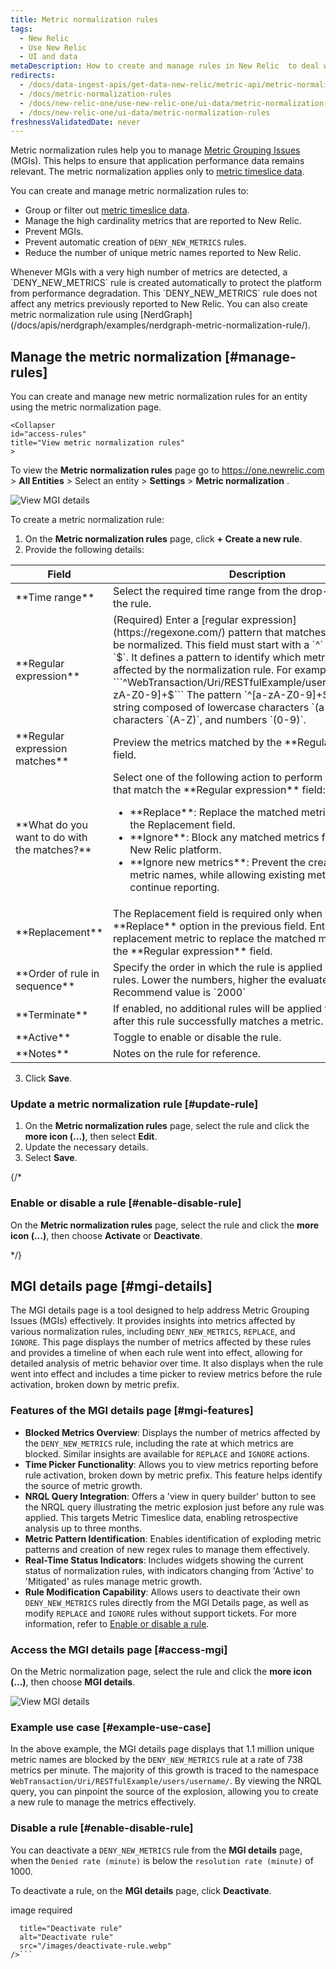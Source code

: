 ```yaml
---
title: Metric normalization rules
tags:
  - New Relic 
  - Use New Relic 
  - UI and data
metaDescription: How to create and manage rules in New Relic  to deal with noise from high cardinality metrics and prevent metric grouping issues (MGIs).
redirects:
  - /docs/data-ingest-apis/get-data-new-relic/metric-api/metric-normalization-rules
  - /docs/metric-normalization-rules
  - /docs/new-relic-one/use-new-relic-one/ui-data/metric-normalization-rules
  - /docs/new-relic-one/ui-data/metric-normalization-rules
freshnessValidatedDate: never
---
```




Metric normalization rules help you to manage [Metric Grouping Issues](/docs/using-new-relic/cross-product-functions/troubleshooting/metric-grouping-issues) (MGIs). This helps to ensure that application performance data remains relevant. The metric normalization applies only to [metric timeslice data](/docs/data-apis/understand-data/new-relic-data-types/#timeslice-data).

You can create and manage metric normalization rules to:

  * Group or filter out [metric timeslice data](/docs/data-apis/understand-data/new-relic-data-types/#timeslice-data).
  * Manage the high cardinality metrics that are reported to New Relic.
  * Prevent MGIs.
  * Prevent automatic creation of `DENY_NEW_METRICS` rules.
  * Reduce the number of unique metric names reported to New Relic.


<Callout variant="important">
  Whenever MGIs with a very high number of metrics are detected, a `DENY_NEW_METRICS` rule is created automatically to protect the platform from performance degradation. This `DENY_NEW_METRICS` rule does not affect any metrics previously reported to New Relic.
</Callout>

<Callout variant="tip">
  You can also create metric normalization rule using [NerdGraph](/docs/apis/nerdgraph/examples/nerdgraph-metric-normalization-rule/).
</Callout>


## Manage the metric normalization [#manage-rules]

You can create and manage new metric normalization rules for an entity using the metric normalization page. 

<CollapserGroup>

    <Collapser 
    id="access-rules" 
    title="View metric normalization rules"
    >

To view the <DNT>**Metric normalization rules**</DNT> page go to <DNT> https://one.newrelic.com > **All Entities**</DNT> > Select an entity > <DNT>**Settings** > **Metric normalization** </DNT>.

<img
  title="View details"
  alt="View MGI details"
  src="/images/Access_metric_rules.webp"
/>

  </Collapser>

  <Collapser 
    id="create-metric-normalization-rule" 
    title="Create a metric normalization rule"
    >

To create a metric normalization rule:

1. On the **Metric normalization rules** page, click **+ Create a new rule**.
2. Provide the following details:

  <table>
  <thead>
    <tr>
      <th>Field</th>
      <th>Description</th>
    </tr>
  </thead>
  <tbody>
    <tr>
      <td>**Time range**</td>
      <td>Select the required time range from the drop-down menu for the rule.</td>
    </tr>
    <tr>
      <td>**Regular expression**</td>
      <td>(Required) Enter a [regular expression](https://regexone.com/) pattern that matches the metrics to be normalized. This field must start with a `^` and ends with a `$`. It defines a pattern to identify which metrics should be affected by the normalization rule. For example:
            ```^WebTransaction/Uri/RESTfulExample/users/username/[a-zA-Z0-9]+$```
            The pattern `^[a-zA-Z0-9]+$` matches any string composed of lowercase characters `(a-z)`, uppercase characters `(A-Z)`, and numbers `(0-9)`.</td>
    </tr>
    <tr>
      <td>**Regular expression matches**</td>
      <td>Preview the metrics matched by the **Regular expression** field.</td>
    </tr>
    <tr>
      <td>**What do you want to do with the matches?**</td>
      <td>Select one of the following action to perform on the metrics that match the **Regular expression** field:
        <ul>
          <li>**Replace**: Replace the matched metrics with value in the <DNT>Replacement</DNT> field.</li>
          <li>**Ignore**: Block any matched metrics from reporting to New Relic platform.</li>
          <li>**Ignore new metrics**: Prevent the creation of new metric names, while allowing existing metric names to continue reporting.</li>
        </ul>
      </td>
    </tr>
    <tr>
      <td>**Replacement**</td>
      <td>The Replacement field is required only when you select the **Replace** option in the previous field. Enter the replacement metric to replace the matched metric defined in the **Regular expression** field.</td>
    </tr>
    <tr>
      <td>**Order of rule in sequence**</td>
      <td>Specify the order in which the rule is applied relative to other rules. Lower the numbers, higher the evaluated priority. Recommend value is `2000`</td>
    </tr>
    <tr>
      <td>**Terminate**</td>
      <td>If enabled, no additional rules will be applied to the metrics after this rule successfully matches a metric.</td>
    </tr>
    <tr>
      <td>**Active**</td>
      <td>Toggle to enable or disable the rule.</td>
    </tr>
    <tr>
      <td>**Notes**</td>
      <td>Notes on the rule for reference.</td>
    </tr>
  </tbody>
</table>

3. Click **Save**.

  </Collapser>

  <Collapser 
    id="update-metric-normalization-rule" 
    title="Update a metric normalization rule"
    >

### Update a metric normalization rule [#update-rule]

1. On the **Metric normalization rules** page, select the rule and click the **more icon (...)**, then select **Edit**.
2. Update the necessary details.
3. Select **Save**.

  </Collapser>

{/*  <Collapser 
    id="Enable-metric-normalization-rule" 
    title="Enable or disable a metric normalization rule"
    >

### Enable or disable a rule [#enable-disable-rule]

On the **Metric normalization rules** page, select the rule and click the **more icon (...)**, then choose **Activate** or **Deactivate**.

  </Collapser>

*/}

</CollapserGroup>

## MGI details page [#mgi-details]

The MGI details page is a tool designed to help address Metric Grouping Issues (MGIs) effectively. It provides insights into metrics affected by various normalization rules, including `DENY_NEW_METRICS`, `REPLACE`, and `IGNORE`. This page displays the number of metrics affected by these rules and provides a timeline of when each rule went into effect, allowing for detailed analysis of metric behavior over time. It also displays when the rule went into effect and includes a time picker to review metrics before the rule activation, broken down by metric prefix.

### Features of the MGI details page [#mgi-features]

- **Blocked Metrics Overview**: Displays the number of metrics affected by the `DENY_NEW_METRICS` rule, including the rate at which metrics are blocked. Similar insights are available for `REPLACE` and `IGNORE` actions.
- **Time Picker Functionality**: Allows you to view metrics reporting before rule activation, broken down by metric prefix. This feature helps identify the source of metric growth.
- **NRQL Query Integration**: Offers a 'view in query builder' button to see the NRQL query illustrating the metric explosion just before any rule was applied. This targets Metric Timeslice data, enabling retrospective analysis up to three months.
- **Metric Pattern Identification**: Enables identification of exploding metric patterns and creation of new regex rules to manage them effectively.
- **Real-Time Status Indicators**: Includes widgets showing the current status of normalization rules, with indicators changing from 'Active' to 'Mitigated' as rules manage metric growth.
- **Rule Modification Capability**: Allows users to deactivate their own `DENY_NEW_METRICS` rules directly from the MGI Details page, as well as modify `REPLACE` and `IGNORE` rules without support tickets. For more information, refer to [Enable or disable a rule](#enable-disable-rule).

### Access the MGI details page [#access-mgi]

On the Metric normalization page, select the rule and click the **more icon (...)**, then choose **MGI details**.

<img
  title="View details"
  alt="View MGI details"
  src="/images/metric-details.webp"
/>

### Example use case [#example-use-case]

In the above example, the MGI details page displays that 1.1 million unique metric names are blocked by the `DENY_NEW_METRICS` rule at a rate of 738 metrics per minute. The majority of this growth is traced to the namespace `WebTransaction/Uri/RESTfulExample/users/username/`. By viewing the NRQL query, you can pinpoint the source of the explosion, allowing you to create a new rule to manage the metrics effectively.


### Disable a rule [#enable-disable-rule]

You can deactivate a `DENY_NEW_METRICS` rule from the **MGI details** page, when the `Denied rate (minute)` is below the `resolution rate (minute)` of 1000.

To deactivate a rule, on the **MGI details** page, click **Deactivate**.

image required
```<img
  title="Deactivate rule"
  alt="Deactivate rule"
  src="/images/deactivate-rule.webp"
/>```